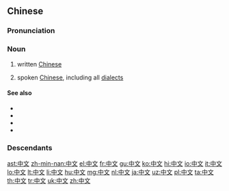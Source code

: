 ==Chinese==
{{zh-forms}}
{{wikipedia|lang=zh}}

===Pronunciation===
{{zh-pron
|m=zhōngwén
|ma=zh-zhōngwén.ogg
|md=Dṳ̆ng-ùng
|mn=Tiong-bûn
|c=zung1 man4,zung1 man4-2
|h=pfs=Chûng-vùn
|w=1tson ven
|cat=n
}}

===Noun===
{{zh-noun}}

# written [[Chinese]]
#: {{zh-x|以 中文 書寫 的 文章|an article written in '''Chinese'''}}
# spoken [[Chinese]], including all [[dialect]]s
#: {{zh-x|中文 授課|to teach in '''Chinese'''}}
#: {{zh-x|你 說 中文 嗎？|Do you speak '''Chinese'''?}}

====See also====
* {{zh-l|國語|guóyǔ}}
* {{zh-l|漢語|hànyǔ}}
* {{zh-l|普通話|pǔtōnghuà}}
* {{zh-l|廣東話|guǎngdōnghuà}}

===Descendants===
{{Sinoxenic-word|中文|ちゅうぶん|중문|Trung văn}}

{{zh-cat|Beginning|Languages}}

[[ast:中文]]
[[zh-min-nan:中文]]
[[el:中文]]
[[fr:中文]]
[[gu:中文]]
[[ko:中文]]
[[hi:中文]]
[[io:中文]]
[[it:中文]]
[[lo:中文]]
[[lt:中文]]
[[li:中文]]
[[hu:中文]]
[[mg:中文]]
[[nl:中文]]
[[ja:中文]]
[[uz:中文]]
[[pl:中文]]
[[ta:中文]]
[[th:中文]]
[[tr:中文]]
[[uk:中文]]
[[zh:中文]]
